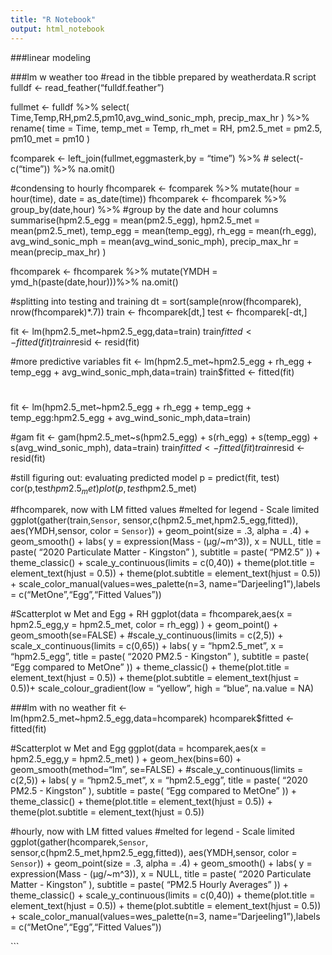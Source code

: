 ```yaml
---
title: "R Notebook"
output: html_notebook
---
```




###linear modeling

###lm w weather too
#read in the tibble prepared by weatherdata.R script
fulldf <- read_feather("fulldf.feather")

fullmet <- fulldf %>% 
  select(
    Time,Temp,RH,pm2.5,pm10,avg_wind_sonic_mph, precip_max_hr
  ) %>%
  rename(
    time = Time,
    temp_met = Temp,
    rh_met = RH,
    pm2.5_met = pm2.5,
    pm10_met = pm10
  )

fcomparek <- left_join(fullmet,eggmasterk,by = "time") %>%
 # select(-c("time")) %>%
  na.omit()

#condensing to hourly
fhcomparek <- fcomparek %>%
  mutate(hour = hour(time), date = as_date(time))
fhcomparek <- fhcomparek %>%
  group_by(date,hour) %>% #group by the date and hour columns
  summarise(hpm2.5_egg = mean(pm2.5_egg),
            hpm2.5_met = mean(pm2.5_met),
            temp_egg = mean(temp_egg),
            rh_egg = mean(rh_egg),
            avg_wind_sonic_mph = mean(avg_wind_sonic_mph), 
            precip_max_hr = mean(precip_max_hr)
  )

fhcomparek <- fhcomparek %>%
  mutate(YMDH = ymd_h(paste(date,hour)))%>%
  na.omit()

#splitting into testing and training
dt = sort(sample(nrow(fhcomparek), nrow(fhcomparek)*.7))
train <- fhcomparek[dt,]
test <- fhcomparek[-dt,]

fit <- lm(hpm2.5_met~hpm2.5_egg,data=train)
train$fitted <- fitted(fit)
train$resid <- resid(fit)


#more predictive variables
fit <- lm(hpm2.5_met~hpm2.5_egg + rh_egg + temp_egg + avg_wind_sonic_mph,data=train)
train$fitted <- fitted(fit)

#
fit <- lm(hpm2.5_met~hpm2.5_egg + rh_egg + temp_egg + temp_egg:hpm2.5_egg + avg_wind_sonic_mph,data=train)

#gam
fit <- gam(hpm2.5_met~s(hpm2.5_egg) + s(rh_egg) + s(temp_egg) + s(avg_wind_sonic_mph), data=train)
train$fitted <- fitted(fit)
train$resid <- resid(fit)

#still figuring out: evaluating predicted model
p = predict(fit, test)
cor(p,test$hpm2.5_met)
plot(p,test$hpm2.5_met)


#fhcomparek, now with LM fitted values
#melted for legend - Scale limited
ggplot(gather(train,`Sensor`, sensor,c(hpm2.5_met,hpm2.5_egg,fitted)),
       aes(YMDH,sensor, color = `Sensor`)) +
  geom_point(size = .3, alpha = .4) +
  geom_smooth() +
  labs(
    y = expression(Mass - (μg/~m^3)),
    x = NULL,
    title = paste(
      "2020 Particulate Matter - Kingston"
    ),
    subtitle = paste(
      "PM2.5"
    )) +
  theme_classic() +
  scale_y_continuous(limits = c(0,40)) +
  theme(plot.title = element_text(hjust = 0.5)) +
  theme(plot.subtitle = element_text(hjust = 0.5)) +
  scale_color_manual(values=wes_palette(n=3, name="Darjeeling1"),labels = c("MetOne","Egg","Fitted Values"))

#Scatterplot w Met and Egg + RH 
ggplot(data =  fhcomparek,aes(x = hpm2.5_egg,y = hpm2.5_met, color = rh_egg) ) +
  geom_point() +
  geom_smooth(se=FALSE) +
  #scale_y_continuous(limits = c(2,5)) +
  scale_x_continuous(limits = c(0,65)) +
  labs(
    y = "hpm2.5_met",
    x = "hpm2.5_egg",
    title = paste(
      "2020 PM2.5 - Kingston"
    ),
    subtitle = paste(
      "Egg compared to MetOne"
    )) +
  theme_classic() +
  theme(plot.title = element_text(hjust = 0.5)) +
  theme(plot.subtitle = element_text(hjust = 0.5))+
  scale_colour_gradient(low = "yellow", high = "blue", na.value = NA)


###lm with no weather
fit <- lm(hpm2.5_met~hpm2.5_egg,data=hcomparek)
hcomparek$fitted <- fitted(fit)


#Scatterplot w Met and Egg
ggplot(data =  hcomparek,aes(x = hpm2.5_egg,y = hpm2.5_met) ) +
  geom_hex(bins=60) +
  geom_smooth(method="lm", se=FALSE) +
  #scale_y_continuous(limits = c(2,5)) +
  labs(
    y = "hpm2.5_met",
    x = "hpm2.5_egg",
    title = paste(
      "2020 PM2.5 - Kingston"
    ),
    subtitle = paste(
      "Egg compared to MetOne"
    )) +
  theme_classic() +
  theme(plot.title = element_text(hjust = 0.5)) +
  theme(plot.subtitle = element_text(hjust = 0.5))


#hourly, now with LM fitted values
#melted for legend - Scale limited
ggplot(gather(hcomparek,`Sensor`, sensor,c(hpm2.5_met,hpm2.5_egg,fitted)),
       aes(YMDH,sensor, color = `Sensor`)) +
  geom_point(size = .3, alpha = .4) +
  geom_smooth() +
  labs(
    y = expression(Mass - (μg/~m^3)),
    x = NULL,
    title = paste(
      "2020 Particulate Matter - Kingston"
    ),
    subtitle = paste(
      "PM2.5 Hourly Averages"
    )) +
  theme_classic() +
  scale_y_continuous(limits = c(0,40)) +
  theme(plot.title = element_text(hjust = 0.5)) +
  theme(plot.subtitle = element_text(hjust = 0.5)) +
  scale_color_manual(values=wes_palette(n=3, name="Darjeeling1"),labels = c("MetOne","Egg","Fitted Values"))

```